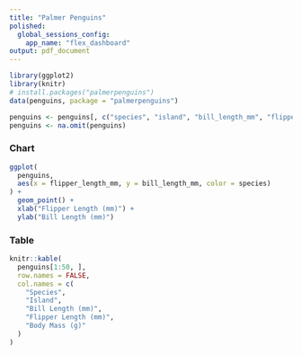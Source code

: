 ```yaml
---
title: "Palmer Penguins"
polished:
  global_sessions_config:
    app_name: "flex_dashboard"
output: pdf_document
---
```


```r
library(ggplot2)
library(knitr)
# install.packages("palmerpenguins")
data(penguins, package = "palmerpenguins")

penguins <- penguins[, c("species", "island", "bill_length_mm", "flipper_length_mm", "body_mass_g")]
penguins <- na.omit(penguins)
```

### Chart

```r
ggplot(
  penguins,
  aes(x = flipper_length_mm, y = bill_length_mm, color = species)
) + 
  geom_point() +
  xlab("Flipper Length (mm)") +
  ylab("Bill Length (mm)") 
```

### Table

```r
knitr::kable(
  penguins[1:50, ],
  row.names = FALSE,
  col.names = c(
    "Species",
    "Island",
    "Bill Length (mm)",
    "Flipper Length (mm)",
    "Body Mass (g)"
  )
)
```
